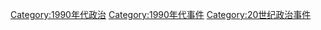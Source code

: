 [[Category:1990年代政治|Category:1990年代政治]]
[[Category:1990年代事件|Category:1990年代事件]]
[[Category:20世纪政治事件|Category:20世纪政治事件]]